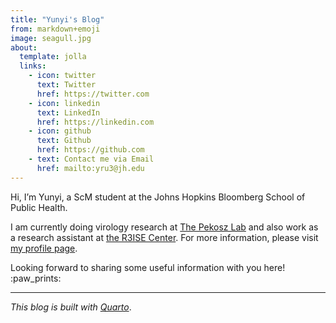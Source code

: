 ```yaml
---
title: "Yunyi's Blog"
from: markdown+emoji
image: seagull.jpg
about:
  template: jolla
  links:
    - icon: twitter
      text: Twitter
      href: https://twitter.com
    - icon: linkedin
      text: LinkedIn
      href: https://linkedin.com
    - icon: github
      text: Github
      href: https://github.com
    - text: Contact me via Email
      href: mailto:yru3@jh.edu
---
```


Hi, I’m Yunyi, a ScM student at the Johns Hopkins Bloomberg School of Public Health.

I am currently doing virology research at [The Pekosz Lab](https://pekoszlab.com/) and also work as a research assistant at [the R3ISE Center](https://publichealth.jhu.edu/the-r3-center-for-innovation-in-science-education). For more information, please visit [my profile page](https://yunyi-ru.github.io/).

Looking forward to sharing some useful information with you here! :paw_prints:

---
*This blog is built with [Quarto](https://quarto.org/)*.
